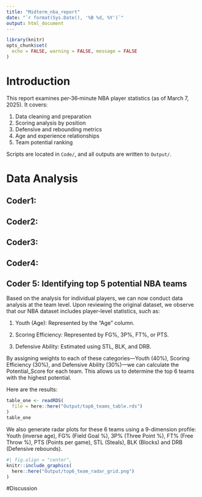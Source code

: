 ```yaml
---
title: "Midterm_nba_report"
date: "`r format(Sys.Date(), '%B %d, %Y')`"
output: html_document
---
```

```r
library(knitr)
opts_chunk$set(
  echo = FALSE, warning = FALSE, message = FALSE
)
```

# Introduction
This report examines per‑36‑minute NBA player statistics (as of March 7, 2025). It covers:

1. Data cleaning and preparation
2. Scoring analysis by position
3. Defensive and rebounding metrics
4. Age and experience relationships
5. Team potential ranking

Scripts are located in `Code/`, and all outputs are written to `Output/`.


# Data Analysis

## Coder1:


## Coder2:



## Coder3:



## Coder4:


## Coder 5: Identifying top 5 potential NBA teams
Based on the analysis for individual players, we can now conduct data analysis at the team level. Upon reviewing the original dataset, we observe that our NBA dataset includes player-level statistics, such as:

1. Youth (Age): Represented by the "Age" column.

2. Scoring Efficiency: Represented by FG%, 3P%, FT%, or PTS.

3. Defensive Ability: Estimated using STL, BLK, and DRB.

By assigning weights to each of these categories—Youth (40%), Scoring Efficiency (30%), and Defensive Ability (30%)—we can calculate the Potential_Score for each team. This allows us to determine the top 6 teams with the highest potential.

Here are the results:

```r
table_one <- readRDS(
  file = here::here("Output/top6_teams_table.rds")
)
table_one
```

We also generate radar plots for these 6 teams using a 9-dimension profile: Youth (inverse age), FG% (Field Goal %), 3P% (Three Point %), FT% (Free Throw %), PTS (Points per game), STL (Steals), BLK (Blocks) and DRB (Defensive rebounds).

```r
#| fig.align = "center",
knitr::include_graphics(
  here::here("Output/top6_team_radar_grid.png")
)
```
#Discussion



